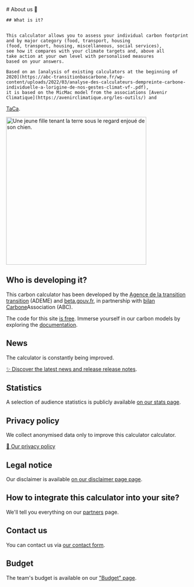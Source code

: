 <div className="flex flex-wrap gap-16 pb-8 md:flex-nowrap">
  <div>
    # About us 🦔

    ## What is it?


    This calculator allows you to assess your individual carbon footprint
    and by major category (food, transport, housing
    (food, transport, housing, miscellaneous, social services),
    see how it compares with your climate targets and, above all
    take action at your own level with personalised measures
    based on your answers.

    Based on an [analysis of existing calculators at the beginning of
    2020](https://abc-transitionbascarbone.fr/wp-content/uploads/2022/03/analyse-des-calculateurs-dempreinte-carbone-individuelle-a-lorigine-de-nos-gestes-climat-vf-.pdf),
    it is based on the MicMac model from the associations [Avenir
    Climatique](https://avenirclimatique.org/les-outils/) and
   <a href="https://www.taca.asso.fr/">TaCa</a>.
  </div>

  <img
    className="self-center border-none max-w-[50vw]"
    src="/images/illustrations/girl-holding-earth.png"
    width="380"
    height="400"
    alt="Une jeune fille tenant la terre sous le regard enjoué de son chien."
  />
</div>



## Who is developing it?

This carbon calculator has been developed by the [Agence de la transition
transition](https://www.ademe.fr/) (ADEME) and
<a href="https://beta.gouv.fr/">beta.gouv.fr</a>, in partnership with
<a href="https://www.associationbilancarbone.fr/">bilan Carbone</a>Association
(ABC).

The code for this site <a href="https://github.com/betagouv/ecolab-data">is free</a>.
Immerse yourself in our carbon models by exploring the
<a href="/documentation">documentation</a>.

## News

The calculator is constantly being improved.

[✨️ Discover the latest news and release
release notes](/news).

## Statistics

A selection of audience statistics is publicly available <a href="/stats">on our stats page</a>.

## Privacy policy

We collect anonymised data only to improve this calculator
calculator.

<a href="/vie-privée">🍪 Our privacy policy</a>

## Legal notice

Our disclaimer is available [on our disclaimer page
page](/legal-disclaimers).

## How to integrate this calculator into your site?

We'll tell you everything on our <a href="/partenaires">partners</a> page.

## Contact us

You can contact us via <a href="/contact">our contact form</a>.

## Budget

The team's budget is available on our <a href="/budget">"Budget" page</a>.

